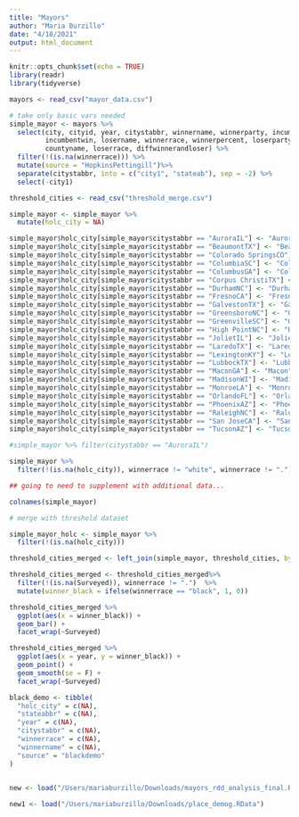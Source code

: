 ```yaml
---
title: "Mayors"
author: "Maria Burzillo"
date: "4/18/2021"
output: html_document
---
```


```r
knitr::opts_chunk$set(echo = TRUE)
library(readr)
library(tidyverse)
```


```r

mayors <- read_csv("mayor_data.csv")

# take only basic vars needed
simple_mayor <- mayors %>%
  select(city, cityid, year, citystabbr, winnername, winnerparty, incumbentpercent, incumbentlose, 
         incumbentwin, losername, winnerrace, winnerpercent, loserparty, loserpercent, 
         countyname, loserrace, diffwinnerandloser) %>%
  filter(!(is.na(winnerrace))) %>%
  mutate(source = "HopkinsPettingill")%>%
  separate(citystabbr, into = c("city1", "stateab"), sep = -2) %>%
  select(-city1)

threshold_cities <- read_csv("threshold_merge.csv")


```


```r
simple_mayor <- simple_mayor %>%
  mutate(holc_city = NA) 

simple_mayor$holc_city[simple_mayor$citystabbr == "AuroraIL"] <- "Aurora"
simple_mayor$holc_city[simple_mayor$citystabbr == "BeaumontTX"] <- "Beaumont"
simple_mayor$holc_city[simple_mayor$citystabbr == "Colorado SpringsCO"] <- "Colorado Springs"
simple_mayor$holc_city[simple_mayor$citystabbr == "ColumbiaSC"] <- "Columbia"
simple_mayor$holc_city[simple_mayor$citystabbr == "ColumbusGA"] <- "Columbus"
simple_mayor$holc_city[simple_mayor$citystabbr == "Corpus ChristiTX"] <- "Corpus Christi"
simple_mayor$holc_city[simple_mayor$citystabbr == "DurhamNC"] <- "Durham"
simple_mayor$holc_city[simple_mayor$citystabbr == "FresnoCA"] <- "Fresno"
simple_mayor$holc_city[simple_mayor$citystabbr == "GalvestonTX"] <- "Galveston"
simple_mayor$holc_city[simple_mayor$citystabbr == "GreensboroNC"] <- "Greensboro"
simple_mayor$holc_city[simple_mayor$citystabbr == "GreenvilleSC"] <- "Greenville"
simple_mayor$holc_city[simple_mayor$citystabbr == "High PointNC"] <- "High Point"
simple_mayor$holc_city[simple_mayor$citystabbr == "JolietIL"] <- "Joliet"
simple_mayor$holc_city[simple_mayor$citystabbr == "LaredoTX"] <- "Laredo"
simple_mayor$holc_city[simple_mayor$citystabbr == "LexingtonKY"] <- "Lexington"
simple_mayor$holc_city[simple_mayor$citystabbr == "LubbockTX"] <- "Lubbock"
simple_mayor$holc_city[simple_mayor$citystabbr == "MaconGA"] <- "Macon"
simple_mayor$holc_city[simple_mayor$citystabbr == "MadisonWI"] <- "Madison"
simple_mayor$holc_city[simple_mayor$citystabbr == "MonroeLA"] <- "Monroe"
simple_mayor$holc_city[simple_mayor$citystabbr == "OrlandoFL"] <- "Orlando"
simple_mayor$holc_city[simple_mayor$citystabbr == "PhoenixAZ"] <- "Phoenix"
simple_mayor$holc_city[simple_mayor$citystabbr == "RaleighNC"] <- "Raleigh"
simple_mayor$holc_city[simple_mayor$citystabbr == "San JoseCA"] <- "San Jose"
simple_mayor$holc_city[simple_mayor$citystabbr == "TucsonAZ"] <- "Tucson"

#simple_mayor %>% filter(citystabbr == "AuroraIL")

simple_mayor %>%
  filter(!(is.na(holc_city)), winnerrace != "white", winnerrace != ".")

## going to need to supplement with additional data...

colnames(simple_mayor)
```


```r
# merge with threshold dataset

simple_mayor_holc <- simple_mayor %>%
  filter(!(is.na(holc_city)))

threshold_cities_merged <- left_join(simple_mayor, threshold_cities, by = c("city" = "City", "stateab" = "State")) 

threshold_cities_merged <- threshold_cities_merged%>% 
  filter(!(is.na(Surveyed)), winnerrace != ".")  %>%
  mutate(winner_black = ifelse(winnerrace == "black", 1, 0))

threshold_cities_merged %>%
  ggplot(aes(x = winner_black)) +
  geom_bar() +
  facet_wrap(~Surveyed)

threshold_cities_merged %>%
  ggplot(aes(x = year, y = winner_black)) +
  geom_point() +
  geom_smooth(se = F) +
  facet_wrap(~Surveyed)

```


```r

black_demo <- tibble(
  "holc_city" = c(NA),
  "stateabbr" = c(NA),
  "year" = c(NA), 
  "citystabbr" = c(NA), 
  "winnerrace" = c(NA),
  "winnername" = c(NA),
  "source" = "blackdemo"           
)

        
new <- load("/Users/mariaburzillo/Downloads/mayors_rdd_analysis_final.RData")

new1 <- load("/Users/mariaburzillo/Downloads/place_demog.RData")
```

